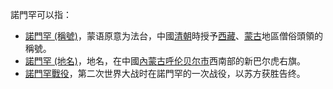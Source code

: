 諾門罕可以指：

*[[諾門罕_(稱號)|諾門罕 (稱號)]]，蒙语原意为法台，中國[[清朝|清朝]]時授予[[西藏|西藏]]、[[蒙古|蒙古]]地區僧俗頭領的稱號。
*[[諾門罕_(地名)|諾門罕 (地名)]]，地名，在中國[[內蒙古|內蒙古]][[呼伦贝尔市|呼伦贝尔市]]西南部的新巴尔虎右旗。
*[[諾門罕戰役|諾門罕戰役]]，第二次世界大战时在諾門罕的一次战役，以苏方获胜告终。

{{disambig|L|Cat=三字译名消歧义}}